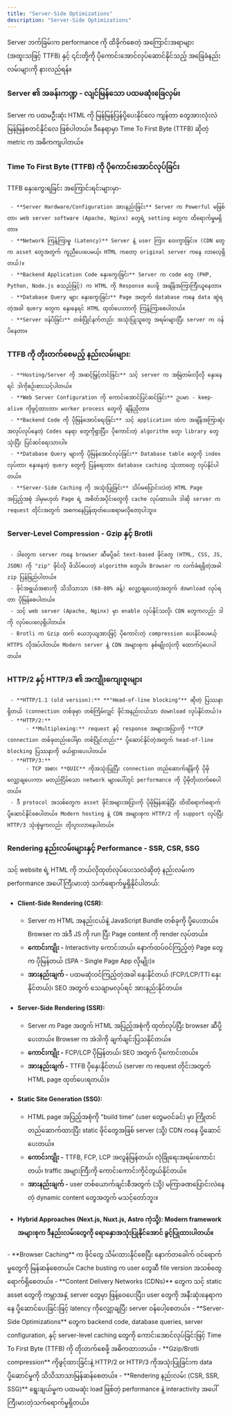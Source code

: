 ```yaml
---
title: "Server-Side Optimizations"
description: "Server-Side Optimizations"
---
```



<Aside title="ရည်ရွယ်ချက်">
  Server ဘက်ခြမ်းက performance ကို ထိခိုက်စေတဲ့ အကြောင်းအရာများ (အထူးသဖြင့် TTFB) နှင့် ၎င်းတို့ကို ပိုကောင်းအောင်လုပ်ဆောင်နိုင်သည့် အခြေခံနည်းလမ်းများကို နားလည်ရန်။
</Aside>

### Server ၏ အခန်းကဏ္ဍ - လျင်မြန်သော ပထမဆုံးခြေလှမ်း
 Server က ပထမဦးဆုံး HTML ကို မြန်မြန်ပြန်ပို့ပေးနိုင်လေ ကျန်တာ တွေအားလုံးလဲ မြန်မြန်စတင်နိုင်လေ ဖြစ်ပါတယ်။ ဒီနေရာမှာ Time To First Byte (TTFB) ဆိုတဲ့ metric က အဓိကကျပါတယ်။

### Time To First Byte (TTFB) ကို ပိုကောင်းအောင်လုပ်ခြင်း
TTFB နှေးကွေးရခြင်း အကြောင်းရင်းများမှာ-

     - **Server Hardware/Configuration အားနည်းခြင်း** Server က Powerful မဖြစ်တာ၊ web server software (Apache, Nginx) တွေရဲ့ setting တွေက ထိရောက်မှုမရှိတာ။
     - **Network ကြန့်ကြာမှု (Latency)** Server နဲ့ user ကြား ဝေးကွာခြင်း။ (CDN တွေက asset တွေအတွက် ကူညီပေးပေမယ့်၊ HTML ကတော့ original server ကနေ လာလေ့ရှိတယ်)။
     - **Backend Application Code နှေးကွေးခြင်း** Server က code တွေ (PHP, Python, Node.js စသည်ဖြင့်) က HTML ကို Response ပေးဖို့ အချိန်အကြာကြီးယူနေတာ။
     - **Database Query များ နှေးကွေးခြင်း** Page အတွက် database ကနေ data ဆွဲရတဲ့အခါ query တွေက နှေးနေရင် HTML ထုတ်ပေးတာကို ကြန့်ကြာစေပါတယ်။
     - **Server ဝန်ပိခြင်း** တစ်ပြိုင်နက်တည်း အသုံးပြုသူတွေ အရမ်းများပြီး server က ဝန်ပိနေတာ။

### TTFB ကို တိုးတက်စေမည့် နည်းလမ်းများ:

     - **Hosting/Server ကို အဆင့်မြှင့်တင်ခြင်း** သင့် server က အမြဲတမ်းလိုလို နှေးနေရင် ဒါကိုစဉ်းစားသင့်ပါတယ်။
     - **Web Server Configuration ကို ကောင်းအောင်ပြင်ဆင်ခြင်း** ဥပမာ - keep-alive ကိုဖွင့်ထားတာ၊ worker process တွေကို ချိန်ညှိတာ။
     - **Backend Code ကို ပိုမြန်အောင်ရေးခြင်း** သင့် application ထဲက အချိန်အကြာဆုံးအလုပ်လုပ်နေတဲ့ Codes နေရာ တွေကိုရှာပြီး၊ ပိုကောင်းတဲ့ algorithm တွေ၊ library တွေသုံးပြီး ပြင်ဆင်ရေးသားပါ။
     - **Database Query များကို ပိုမြန်အောင်လုပ်ခြင်း** Database table တွေကို index လုပ်တာ၊ နှေးနေတဲ့ query တွေကို ပြန်ရေးတာ၊ database caching သုံးတာတွေ လုပ်နိုင်ပါတယ်။
     - **Server-Side Caching ကို အသုံးပြုခြင်း** သိပ်မပြောင်းလဲတဲ့ HTML Page အပြည့်အစုံ ဒါမှမဟုတ် Page ရဲ့ အစိတ်အပိုင်းတွေကို cache လုပ်ထားပါ။ ဒါဆို server က request တိုင်းအတွက် အစကနေပြန်ထုတ်ပေးစရာမလိုတော့ပါဘူး။

<ContentImage  src={ttfb} alt="Time to first byte" />

### Server-Level Compression - Gzip နှင့် Brotli
     - ဒါတွေက server ကနေ browser ဆီမပို့ခင် text-based ဖိုင်တွေ (HTML, CSS, JS, JSON) ကို "zip" ဖိုင်လို ဖိသိပ်ပေးတဲ့ algorithm တွေပါ။ Browser က လက်ခံရရှိတဲ့အခါ zip ပြန်ဖြည်ပါတယ်။
     - ဖိုင်အရွယ်အစားကို သိသိသာသာ (60-80% ခန့်) လျှော့ချပေးတဲ့အတွက် download လုပ်ရတာ ပိုမြန်စေပါတယ်။
     - သင့် web server (Apache, Nginx) မှာ enable လုပ်နိုင်သလို၊ CDN တွေကလည်း ဒါကို လုပ်ပေးလေ့ရှိပါတယ်။
     - Brotli က Gzip ထက် ယေဘုယျအားဖြင့် ပိုကောင်းတဲ့ compression ပေးနိုင်ပေမယ့် HTTPS လိုအပ်ပါတယ်။ Modern server နဲ့ CDN အများစုက နှစ်မျိုးလုံးကို ထောက်ပံ့ပေးပါတယ်။

### HTTP/2 နှင့် HTTP/3 ၏ အကျိုးကျေးဇူးများ
     - **HTTP/1.1 (old version):** **"Head-of-line blocking"** ဆိုတဲ့ ပြဿနာရှိတယ် (connection တစ်ခုမှာ တစ်ကြိမ်လျှင် ဖိုင်အနည်းငယ်သာ download လုပ်နိုင်တယ်)။
     - **HTTP/2:**
          - **Multiplexing:** request နှင့် response အများအပြားကို **TCP connection တစ်ခုတည်းပေါ်မှာ တစ်ပြိုင်တည်း** ပို့ဆောင်နိုင်တဲ့အတွက် head-of-line blocking ပြဿနာကို ဖယ်ရှားပေးပါတယ်။
     - **HTTP/3:**
          - TCP အစား **QUIC** ကိုအသုံးပြုပြီး connection တည်ဆောက်ချိန်ကို ပိုမိုလျှော့ချပေးကာ၊ မတည်ငြိမ်သော network များပေါ်တွင် performance ကို ပိုမိုတိုးတက်စေပါတယ်။
     - ဒီ protocol အသစ်တွေက asset ဖိုင်အများအပြားကို ပိုမိုမြန်ဆန်ပြီး ထိထိရောက်ရောက် ပို့ဆောင်နိုင်စေပါတယ်။ Modern hosting နဲ့ CDN အများစုက HTTP/2 ကို support လုပ်ပြီး HTTP/3 သုံးစွဲမှုကလည်း တိုးပွားလာနေပါတယ်။

<ContentImage src={httpVersions} alt="http versions" />

### Rendering နည်းလမ်းများနှင့် Performance - SSR, CSR, SSG
သင့် website ရဲ့ HTML ကို ဘယ်လိုထုတ်လုပ်ပေးသလဲဆိုတဲ့ နည်းလမ်းက performance အပေါ် ကြီးမားတဲ့ သက်ရောက်မှုရှိနိုင်ပါတယ်:

- #### Client-Side Rendering (CSR):
     - Server က HTML အနည်းငယ်နဲ့ JavaScript Bundle တစ်ခုကို ပို့ပေးတယ်။ Browser က အဲဒီ JS ကို run ပြီး Page content ကို render လုပ်တယ်။
     - **ကောင်းကျိုး -** Interactivity ကောင်းတယ်၊ နောက်ထပ်ဝင်ကြည့်တဲ့ Page တွေက ပိုမြန်တယ် (SPA - Single Page App လိုမျိုး)။
     - **အားနည်းချက် -** ပထမဆုံးဝင်ကြည့်တဲ့အခါ နှေးနိုင်တယ် (FCP/LCP/TTI နှေးနိုင်တယ်)၊ SEO အတွက် သေချာမလုပ်ရင် အားနည်းနိုင်တယ်။

- #### Server-Side Rendering (SSR):
     - Server က Page အတွက် HTML အပြည့်အစုံကို ထုတ်လုပ်ပြီး browser ဆီပို့ပေးတယ်။ Browser က အဲဒါကို ချက်ချင်းပြသနိုင်တယ်။
     - **ကောင်းကျိုး -** FCP/LCP ပိုမြန်တယ်၊ SEO အတွက် ပိုကောင်းတယ်။
     - **အားနည်းချက် -** TTFB ပိုနှေးနိုင်တယ် (server က request တိုင်းအတွက် HTML page ထုတ်ပေးရတယ်)။

- #### Static Site Generation (SSG):
     - HTML page အပြည့်အစုံကို "build time" (user တွေမဝင်ခင်) မှာ ကြိုတင်တည်ဆောက်ထားပြီး static ဖိုင်တွေအဖြစ် server (သို့) CDN ကနေ ပို့ဆောင်ပေးတယ်။
     - **ကောင်းကျိုး -** TTFB, FCP, LCP အလွန်မြန်တယ်၊ လုံခြုံရေးအရမ်းကောင်းတယ်၊ traffic အများကြီးကို ကောင်းကောင်းကိုင်တွယ်နိုင်တယ်။
     - **အားနည်းချက် -** user တစ်ယောက်ချင်းစီအတွက် (သို့) မကြာခဏပြောင်းလဲနေတဲ့ dynamic content တွေအတွက် မသင့်တော်ဘူး။

- #### Hybrid Approaches (Next.js, Nuxt.js, Astro ကဲ့သို့): Modern framework အများစုက ဒီနည်းလမ်းတွေကို ရောနှောအသုံးပြုနိုင်အောင် ခွင့်ပြုထားပါတယ်။

<Aside title='အနှစ်ချုပ်'>
     - **Browser Caching** က ဖိုင်တွေ သိမ်းထားနိုင်စေပြီး နောက်တခေါက် ဝင်ရောက်မှုတွေကို မြန်ဆန်စေတယ်။ Cache busting က user တွေဆီ file version အသစ်တွေ ရောက်ရှိစေတယ်။
     - **Content Delivery Networks (CDNs)** တွေက သင့် static asset တွေကို ကမ္ဘာအနှံ့ server တွေမှာ ဖြန့်ဝေပေးပြီး၊ user တွေကို အနီးဆုံးနေရာကနေ ပို့ဆောင်ပေးခြင်းဖြင့် latency ကိုလျှော့ချပြီး server ဝန်ပေါ့စေတယ်။
     - **Server-Side Optimizations** တွေက backend code, database queries, server configuration, နှင့် server-level caching တွေကို ကောင်းအောင်လုပ်ခြင်းဖြင့် Time To First Byte (TTFB) ကို တိုးတက်စေဖို့ အဓိကထားတယ်။
     - **Gzip/Brotli compression** ကိုဖွင့်ထားခြင်းနဲ့ HTTP/2 or HTTP/3 ကိုအသုံးပြုခြင်းက data ပို့ဆောင်မှုကို သိသိသာသာမြန်ဆန်စေတယ်။
     - **Rendering နည်းလမ်း (CSR, SSR, SSG)** ရွေးချယ်မှုက ပထမဆုံး load ဖြစ်တဲ့ performance နဲ့ interactivity အပေါ် ကြီးမားတဲ့သက်ရောက်မှုရှိတယ်။
</Aside>